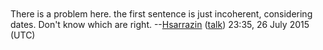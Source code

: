 <article id="47348452" title=Talk:Howard Schmertz>
	<talkpage id="47348452" title="Talk:Howard Schmertz">
There is a problem here. the first sentence is just incoherent, considering dates. Don't know which are right. --[[User:Hsarrazin|Hsarrazin]] ([[User talk:Hsarrazin|talk]]) 23:35, 26 July 2015 (UTC)
	</talkpage>
</article>